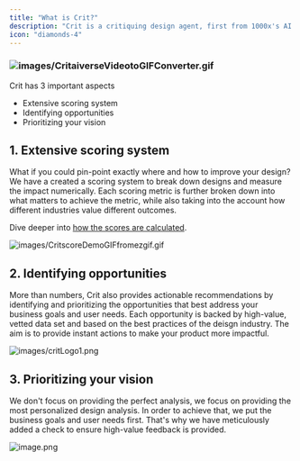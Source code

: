 ```yaml
---
title: "What is Crit?"
description: "Crit is a critiquing design agent, first from 1000x's AI design suite."
icon: "diamonds-4"
---
```


### ![images/CritaiverseVideotoGIFConverter.gif](/images/CritaiverseVideotoGIFConverter.gif)

Crit has 3 important aspects

- Extensive scoring system
- Identifying opportunities
- Prioritizing your vision 

## 1\. Extensive scoring system

What if you could pin-point exactly where and how to improve your design? We have a created a scoring system to break down designs and measure the impact numerically. Each scoring metric is further broken down into what matters to achieve the metric, while also taking into the account how different industries value different outcomes. 

Dive deeper into [how the scores are calculated](https://1000x.mintlify.app/crit/design-score/overview).

![images/CritscoreDemoGIFfromezgif.gif](/images/CritscoreDemoGIFfromezgif.gif)

## 2\. Identifying opportunities

More than numbers, Crit also provides actionable recommendations by identifying and prioritizing the opportunities that best address your business goals and user needs. Each opportunity is backed by high-value, vetted data set and based on the best practices of the deisgn industry. The aim is to provide instant actions to make your product more impactful.

![images/critLogo1.png](/images/critLogo1.png)

## 3\. Prioritizing your vision

We don't focus on providing the perfect analysis, we focus on providing the most personalized design analysis. In order to achieve that, we put the business goals and user needs first. That's why we have meticulously added a check to ensure high-value feedback is provided.

![image.png](/image.png)